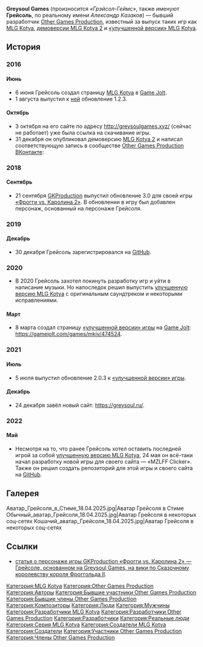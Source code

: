 {{Инфобокс человека
|Имя                     = Greysoul Games
|Изображение             = Обычный_аватар_Грейсоля_18.04.2025.jpg
|Профессия               = композитор, разработчик
|Другие имена            = * Александр Казаков,
* Грейсоль.
|Игры                    = * [[MLG Kotya]],
* [[MLG Kotya 2|демоверсия MLG Kotya 2]],
* [[«Улучшенная версия» MLG Kotya|«улучшенная версия» MLG Kotya]].
|Адрес электронной почты = contact@greysoul.ru
|Сайт                    = https://greysoul.ru/
}}'''Greysoul Games''' (произносится ''«Грэйсол-Геймс»'', также именуют '''Грейсоль''', по реальному имени ''Александр Казаков'') — бывший разработчик [[Other Games Production]], известный за выпуск таких игр как [[MLG Kotya]], [[MLG Kotya 2|демоверсии MLG Kotya 2]] и [[«Улучшенная версия» MLG Kotya|«улучшенной версии» MLG Kotya]].

== История ==

=== 2016 ===

==== Июнь ====
* 6 июня Грейсоль создал страницу [[MLG Kotya]] в [[Game Jolt]].
* 1 августа выпустил к [[MLG Kotya|ней]] обновление 1.2.3.

==== Октябрь ====
* 3 октября на его сайте по адресу http://greysoulgames.xyz/ (сейчас не работает) уже была ссылка на скачивание игры.
* 31 декабря он опубликовал демоверсию [[MLG Kotya 2]] и написал соответствующую запись в сообществе [[Other Games Production]] [[ВКонтакте]]:

{{Структурированная цитата
|Текст     = Выложил демо-версию игры MK2.<br>
В будущем году хочу пожелать больше разнообразия, везенья, улыбок, и веселья. :333<br>
Игра: http://gamejolt.com/games/mlg-kotya-2-demo/223157
|Сказавший = Грейсоль
}}

=== 2018 ===

==== Сентябрь ====
* 21 сентября [[GKProduction]] выпустил обновление 3.0 для своей игры [[Фрогги vs. Каролина 2|«Фрогги vs. Каролина 2»]]. В обновлении в игру был добавлен персонаж, основанный на персонаже Грейсоля.

=== 2019 ===

==== Декабрь ====
* 30 декабря Грейсоль зарегистрировался на [[GitHub]].

=== 2020 ===
* В 2020 Грейсоль захотел покинуть разработку игр и уйти в написание музыки. Но напоследок решил выпустить [[«Улучшенная версия» MLG Kotya|улучшенную версию MLG Kotya]] с оригинальным саундтреком и некоторыми исправлениями.

==== Март ====
* 8 марта создал страницу [[«Улучшенная версия» MLG Kotya|«улучшенной версии» игры]] на [[Game Jolt]]: https://gamejolt.com/games/mkiv/474524.

=== 2021 ===

==== Июль ====
* 5 июля выпустил обновление 2.0.3 к [[«Улучшенная версия» MLG Kotya|«улучшенной версии» игры]].

==== Декабрь ====
* 24 декабря завёл новый сайт: https://greysoul.ru/.

=== 2022 ===

==== Май ====
* Несмотря на то, что ранее Грейсоль хотел оставить последней игрой за собой [[«Улучшенная версия» MLG Kotya|улучшенную версию MLG Kotya]], 24 мая он всё-таки начал разработку новой игры для своего сайта — «MZLFF Clicker». Также он решил создать репозиторий для этой игры и своего сайта на [[GitHub]].

== Галерея ==
<gallery>
Аватар_Грейсоля_в_Стиме_18.04.2025.jpg|Аватар Грейсоля в Стиме
Обычный_аватар_Грейсоля_18.04.2025.jpg|Аватар Грейсоля в некоторых соц-сетях
Кошачий_аватар_Грейсоля_18.04.2025.jpg|Аватар Грейсоля в некоторых соц-сетях
</gallery>

== Ссылки ==
* [https://fkokf.fandom.com/ru/wiki/%D0%93%D1%80%D0%B5%D0%B9%D1%81%D0%BE%D0%BB%D1%8C статья о персонаже игры GKProduction «Фрогги vs. Каролина 2» — Грейсоле, основанном на Greysoul Games, на вики по Сказочному королевству короля Фроггольда II].

[[Категория:MLG Kotya]]
[[Категория:Other Games Production]]
[[Категория:Авторы]]
[[Категория:Бывшие участники Other Games Production]]
[[Категория:Бывшие члены Other Games Production]]
[[Категория:Композиторы]]
[[Категория:Люди]]
[[Категория:Мужчины]]
[[Категория:Разработчики MLG Kotya]]
[[Категория:Разработчики Other Games Production]]
[[Категория:Разработчики]]
[[Категория:Реальные люди]]
[[Категория:Серия MLG Kotya]]
[[Категория:Создатели MLG Kotya]]
[[Категория:Создатели]]
[[Категория:Участники Other Games Production]]
[[Категория:Члены Other Games Production]]
